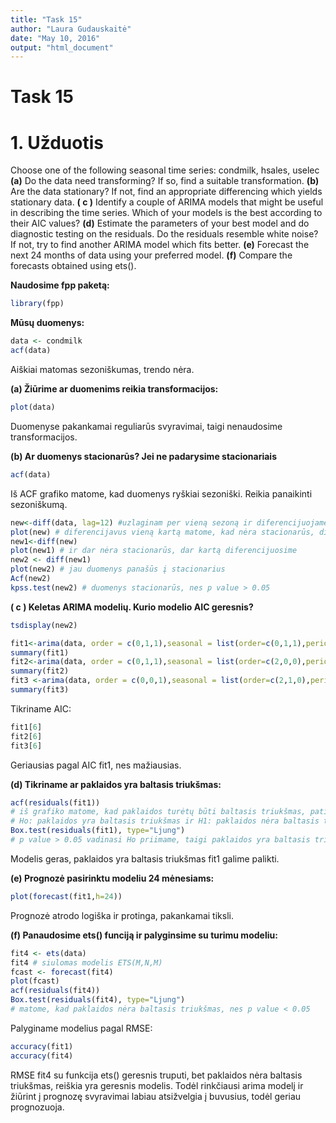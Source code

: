 ---
title: "Task 15"
author: "Laura Gudauskaitė"
date: "May 10, 2016"
output: "html_document"
---

Task 15
========================================================

# **1. Užduotis** 

Choose one of the following seasonal time series: condmilk, hsales,
uselec
**(a)** Do the data need transforming? If so, find a suitable transformation.
**(b)** Are the data stationary? If not, find an appropriate differencing
which yields stationary data.
**( c )** Identify a couple of ARIMA models that might be useful in describing
the time series. Which of your models is the best according
to their AIC values?
**(d)** Estimate the parameters of your best model and do diagnostic
testing on the residuals. Do the residuals resemble white noise?
If not, try to find another ARIMA model which fits better.
**(e)** Forecast the next 24 months of data using your preferred model.
**(f)** Compare the forecasts obtained using ets().

**Naudosime fpp paketą:**

```{r,message=FALSE}
library(fpp)
```

**Mūsų duomenys:**

```{r}
data <- condmilk
acf(data)
```

Aiškiai matomas sezoniškumas, trendo nėra.

**(a) Žiūrime ar duomenims reikia transformacijos:**

```{r}
plot(data)
```

Duomenyse pakankamai reguliarūs svyravimai, taigi nenaudosime transformacijos.

**(b) Ar duomenys stacionarūs? Jei ne padarysime stacionariais**

```{r}
acf(data)
```

Iš ACF grafiko matome, kad duomenys ryškiai sezoniški. Reikia panaikinti sezoniškumą.

```{r}
new<-diff(data, lag=12) #uzlaginam per vieną sezoną ir diferencijuojame, kad nebebūtų sezoniški
plot(new) # diferencijavus vieną kartą matome, kad nėra stacionarūs, diferencijuosime antrą kartą
new1<-diff(new)
plot(new1) # ir dar nėra stacionarūs, dar kartą diferencijuosime
new2 <- diff(new1)
plot(new2) # jau duomenys panašūs į stacionarius
Acf(new2)
kpss.test(new2) # duomenys stacionarūs, nes p value > 0.05
```

**( c ) Keletas ARIMA modelių. Kurio modelio AIC geresnis?**

```{r}
tsdisplay(new2)

fit1<-arima(data, order = c(0,1,1),seasonal = list(order=c(0,1,1),period=12))
summary(fit1)
fit2<-arima(data, order = c(0,1,1),seasonal = list(order=c(2,0,0),period=12))
summary(fit2)
fit3 <-arima(data, order = c(0,0,1),seasonal = list(order=c(2,1,0),period=12))
summary(fit3)
```

Tikriname AIC:

```{r}
fit1[6]
fit2[6]
fit3[6]
```

Geriausias pagal AIC fit1, nes mažiausias.

**(d) Tikriname ar paklaidos yra baltasis triukšmas:**

```{r}
acf(residuals(fit1))
# iš grafiko matome, kad paklaidos turėtų būti baltasis triukšmas, patikrinsime ir su testu:
# Ho: paklaidos yra baltasis triukšmas ir H1: paklaidos nėra baltasis triukšmas
Box.test(residuals(fit1), type="Ljung")
# p value > 0.05 vadinasi Ho priimame, taigi paklaidos yra baltasis triukšmas
```

Modelis geras, paklaidos yra baltasis triukšmas fit1 galime palikti.

**(e) Prognozė pasirinktu modeliu 24 mėnesiams:**

```{r}
plot(forecast(fit1,h=24))
```

Prognozė atrodo logiška ir protinga, pakankamai tiksli.

**(f) Panaudosime ets() funciją ir palyginsime su turimu modeliu:**

```{r}
fit4 <- ets(data)
fit4 # siulomas modelis ETS(M,N,M)
fcast <- forecast(fit4)
plot(fcast)
acf(residuals(fit4))
Box.test(residuals(fit4), type="Ljung")
# matome, kad paklaidos nėra baltasis triukšmas, nes p value < 0.05
```

Palyginame modelius pagal RMSE:

```{r}
accuracy(fit1)
accuracy(fit4)
```

RMSE fit4 su funkcija ets() geresnis truputi, bet paklaidos nėra baltasis triukšmas, reiškia yra geresnis modelis. Todėl rinkčiausi arima modelį ir žiūrint į prognozę svyravimai labiau atsižvelgia į buvusius, todėl geriau prognozuoja.